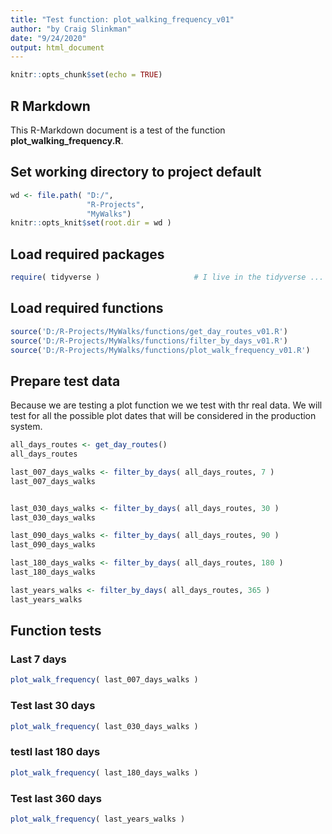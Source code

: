 ```yaml
---
title: "Test function: plot_walking_frequency_v01"
author: "by Craig Slinkman"
date: "9/24/2020"
output: html_document
---
```


```r
knitr::opts_chunk$set(echo = TRUE)
```

## R Markdown

This R-Markdown document is a test of the function **plot_walking_frequency.R**.

## Set working directory to project default

```r
wd <- file.path( "D:/",
                 "R-Projects",
                 "MyWalks")
knitr::opts_knit$set(root.dir = wd )
```
  
  
## Load required packages

```r
require( tidyverse )                     # I live in the tidyverse ...
```
  

## Load required functions

```r
source('D:/R-Projects/MyWalks/functions/get_day_routes_v01.R')
source('D:/R-Projects/MyWalks/functions/filter_by_days_v01.R')
source('D:/R-Projects/MyWalks/functions/plot_walk_frequency_v01.R')
```

## Prepare test data

Because we are testing a plot function we we test with thr real data.  We will test for all the
possible plot dates that will be considered in the production system.

```r


all_days_routes <- get_day_routes()
all_days_routes

last_007_days_walks <- filter_by_days( all_days_routes, 7 )
last_007_days_walks


last_030_days_walks <- filter_by_days( all_days_routes, 30 )
last_030_days_walks

last_090_days_walks <- filter_by_days( all_days_routes, 90 )
last_090_days_walks

last_180_days_walks <- filter_by_days( all_days_routes, 180 )
last_180_days_walks

last_years_walks <- filter_by_days( all_days_routes, 365 )
last_years_walks
```

## Function tests

### Last 7 days 

```r
plot_walk_frequency( last_007_days_walks )
```

### Test last 30 days

```r
plot_walk_frequency( last_030_days_walks ) 
```

### testl last 180 days

```r
plot_walk_frequency( last_180_days_walks ) 
```

### Test last 360 days  

```r
plot_walk_frequency( last_years_walks ) 
```

